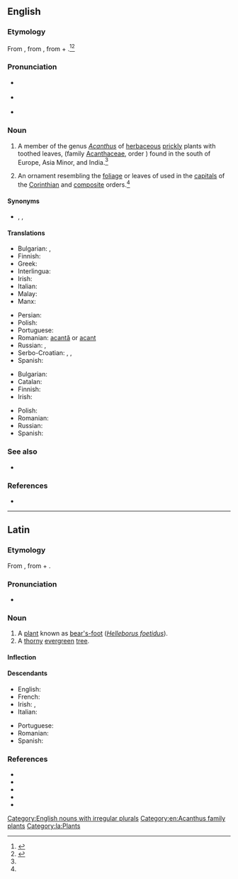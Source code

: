 {{also|Acanthus|-acanthus}}
==English==

===Etymology===
From {{etyl|la|en}} {{m|la|acanthus}}, from {{etyl|grc|en}} {{m|grc|ἄκανθος}}, from {{m|grc|ἀκή||thorn}} + {{m|grc|ἄνθος||flower}}.<ref name=WI3>{{R:MW3 1976}}</ref><ref name=SOED>{{R:SOED5}}</ref>

===Pronunciation===
* {{a|RP}} {{IPA|/əˈkæn.θəs/|lang=en}}
* {{a|US}} {{IPA|/əˈkæn.θəs/|lang=en}}
* {{rhymes|ænθəs|lang=en}}

===Noun===
{{en-noun|acanthuses|acanthi}}

# A member of the genus ''[[Acanthus]]'' of [[herbaceous]] [[prickly]] plants with toothed leaves, (family [[Acanthaceae]], order ''{{taxlink|Scrophulariales|order|noshow=1}}'') found in the south of Europe, Asia Minor, and India.{{defdate|First attested in the mid 16th century.}}<ref name=SOED/>
# {{lb|en|architecture}} An ornament resembling the [[foliage]] or leaves of {{taxlink|Acanthus spinosus|species|noshow=1}} used in the [[capital]]s of the [[Corinthian]] and [[composite]] orders.{{defdate|First attested in the mid 18th century.}}<ref name=SOED/>

====Synonyms====
* {{sense|a member of ''Acanthus''}} {{l|en|bear's breech}}, {{l|en|bear's breeches}}, {{l|en|bear's-breech}} {{qualifier|rare}}

====Translations====
{{trans-top|plant}}
* Bulgarian: {{t|bg|акантус}}, {{t|bg|синя шапка}}
* Finnish: {{t+|fi|akantti}}
* Greek: {{t+|el|άκανθα|f}}
* Interlingua: {{t|ia|acantho}}
* Irish: {{t|ga|acantas|m}}
* Italian: {{t+|it|acanto}}
* Malay: {{t|ms|akantus}}
* Manx: {{t|gv|jialg|f}}
{{trans-mid}}
* Persian: {{t+|fa|کنگر|tr=kangar|sc=fa-Arab}}
* Polish: {{t+|pl|akant|m-in}}
* Portuguese: {{t+|pt|acanto|m}}
* Romanian: [[acantă]] {{g|f}} or [[acant]]
* Russian: {{t+|ru|ака́нт|m}}, {{t|ru|медве́жья ла́па|f}}
* Serbo-Croatian: {{t|sh|bodljikara|f}}, {{t+|sh|primog|m}}, {{t+|sh|tratorak|m}}
* Spanish: {{t+|es|acanto|m}}
{{trans-bottom}}

{{trans-top|ornament}}
* Bulgarian: {{t|bg|акант}}
* Catalan: {{t|ca|acant|m}}
* Finnish: {{t+|fi|akantti}}
* Irish: {{t|ga|duille acantais|m}}
{{trans-mid}}
* Polish: {{t+|pl|akant|m-in}}
* Romanian: {{t+|ro|acantă|f}}
* Russian: {{t+|ru|ака́нт|m}}
* Spanish: {{t+|es|acanto|m}}
{{trans-bottom}}

===See also===
* {{l|en|acantha}}

===References===
<references/>
* {{R:Webster 1913}}

[[Category:English nouns with irregular plurals]]
[[Category:en:Acanthus family plants]]

----

==Latin==

===Etymology===
From {{der|la|grc|ἄκανθος}}, from {{m|grc|ἀκή||thorn}} + {{m|grc|ἄνθος||flower}}.

===Pronunciation===
* {{la-IPA|acanthus}}

===Noun===
{{la-noun|acanthus|acanthī|m|second}}

# A [[plant]] known as [[bear's-foot]] (''[[Helleborus foetidus]]'').
# A [[thorny]] [[evergreen]] [[tree]].

====Inflection====
{{la-decl-2nd|acanth}}

====Descendants====
{{top2}}
* English: {{l|en|acanthus}}
* French: {{l|fr|acanthe}}
* Irish: {{l|ga|acanta-}}, {{l|ga|acantas}}
* Italian: {{l|it|acanto}}
{{mid2}}
* Portuguese: {{l|pt|acanto}}
* Romanian: {{l|ro|acantă}}
* Spanish: {{l|es|acanto}}
{{bottom}}

===References===
* {{R:Elementary Lewis}}
* {{R:PersEnc}}
* {{R:Peck}}
* {{R:Smith's Persons}}
* {{R:Smith's Geography}}

[[Category:la:Plants]]